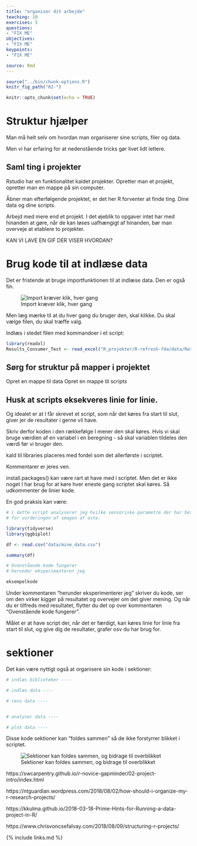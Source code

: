 ```yaml
---
title: "organiser dit arbejde"
teaching: 10
exercises: 5
questions:
- "FIX ME"
objectives:
- "FIX ME"
keypoints:
- "FIX ME"

source: Rmd
---
```


```r
source("../bin/chunk-options.R")
knitr_fig_path("02-")
```

```r
knitr::opts_chunk$set(echo = TRUE)
```

# Struktur hjælper

Man må helt selv om hvordan man organiserer sine scripts, filer og data.

Men vi har erfaring for at nedenstående tricks gør livet lidt lettere.

## Saml ting i projekter

Rstudio har en funktionalitet kaldet projekter. Opretter man et projekt, 
opretter man en mappe på sin computer. 

Åbner man efterfølgende projektet, er det her R forventer at finde ting.
Dine data og dine scripts.

Arbejd med mere end et projekt. I det øjeblik to opgaver intet har med 
hinanden at gøre, når de kan løses uafhængigt af hinanden, bør man overveje at 
etablere to projekter.

KAN VI LAVE EN GIF DER VISER HVORDAN?


# Brug kode til at indlæse data

Det er fristende at bruge importfunktionen til at indlæse data. Den er også fin.

![Import kræver klik, hver gang](../fig/import_recording.gif)

Men læg mærke til at du hver gang du bruger den, skal klikke. Du skal vælge filen,
du skal træffe valg.

Indlæs i stedet filen med kommandoer i et script:

```r
library(readxl)
Results_Consumer_Test <- read_excel("R_projekter/R-refresh-fda/data/Results Consumer Test.xlsx")
```

## Sørg for struktur på mapper i projektet
Opret en mappe til data
Opret en mappe til scripts


## Husk at scripts eksekveres linie for linie.

Og idealet er at I får skrevet et script, som når det 
køres fra start til slut, giver jer de resultater 
i gerne vil have.

Skriv derfor koden i den rækkefølge I mener den skal køres. 
Hvis vi skal 
bruge værdien af en variabel i en beregning - så skal variablen tildeles den
værdi før vi bruger den.

kald til libraries placeres med fordel som det allerførste i scriptet.

Kommentarer er jeres ven.

install.packages() kan være rart at have med i scriptet. Men det er ikke noget
I har brug for at køre hver eneste gang scriptet skal køres. Så udkommenter
de linier kode.

En god praksis kan være:
```r
# i dette script analyserer jeg hvilke sensoriske parametre der har betydning 
# for vurderingen af smagen af oste.

library(tidyverse)
library(ggbiplot)

df <- read.csv("data/mine_data.csv")

summary(df)

# Ovenstående kode fungerer
# herunder eksperimenterer jeg

eksempelkode

```


Under kommentaren "herunder eksperimenterer jeg" skriver du kode, ser om den virker
kigger på resultatet og overvejer om det giver mening. Og når du er tilfreds med 
resultatet, flytter du det op over kommentaren "Ovenstående kode fungerer".

Målet er at have script der, når det er færdigt, kan køres linie for linie fra 
start til slut, og give dig de resultater, grafer osv du har brug for.


# sektioner
Det kan være nyttigt også at organisere sin kode i sektioner:
```r
# indlæs biblioteker ----

# indlæs data ----

# rens data ----


# analyser data ----

# plot data ----

```

Disse kode sektioner kan "foldes sammen" så de ikke forstyrrer blikket i scriptet.

![Sektioner kan foldes sammen, og bidrage til overblikket](../fig/sections_foldning.gif)

https://swcarpentry.github.io/r-novice-gapminder/02-project-intro/index.html

https://ntguardian.wordpress.com/2018/08/02/how-should-i-organize-my-r-research-projects/

https://kkulma.github.io/2018-03-18-Prime-Hints-for-Running-a-data-project-in-R/

https://www.chrisvoncsefalvay.com/2018/08/09/structuring-r-projects/


{% include links.md %}